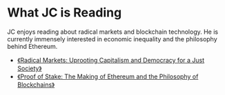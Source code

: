 # What JC is Reading

JC enjoys reading about radical markets and blockchain technology. He is currently immensely interested in economic inequality and the philosophy behind Ethereum.

- [《Radical Markets: Uprooting Capitalism and Democracy for a Just Society》](https://www.google.com/search?q=Radical+Markets%3A+Uprooting+Capitalism+and+Democracy+for+a+Just+Society)
- [《Proof of Stake: The Making of Ethereum and the Philosophy of Blockchains》](https://www.google.com/search?q=Proof+of+Stake%3A+The+Making+of+Ethereum+and+the+Philosophy+of+Blockchains)
